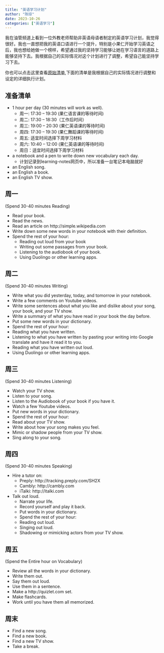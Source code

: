 ```yaml
---
title: "英语学习计划"
author: "陈琼"
date: 2023-10-26
categories: ["英语学习"]
---
```


我在油管频道上看到一位外教老师帮助非英语母语者制定的英语学习计划，我觉得很好。我也一直想把我的英语口语进行一个提升，特别是小果仁开始学习英语之后，我也想给她做一个榜样，希望通过我的坚持学习能够让她在学习语言的道路上能够坚持下去。我根据自己的实际情况对这个计划进行了调整，希望自己能坚持学习下去。

你也可以点击这里查看[原始清单](https://youtu.be/5-T6Xqlh6BU),下面的清单是我根据自己的实际情况进行调整和设定的详细执行计划。

## 准备清单

- 1 hour per day (30 minutes will work as well).
  - 周一: 17:30 -- 19:30 (果仁语言课的等待时间)
  - 周二: 17:30 -- 18:30（工作后时间）
  - 周三: 19:00 -- 20:30 (果仁英语课的等待时间)
  - 周四: 17:30 -- 19:30 (果仁舞蹈课的等待时间)
  - 周五: 适宜时间选择下周学习材料
  - 周六: 10:40 -- 12:00 (果仁英语课的等待时间)
  - 周日：适宜时间选择下周学习材料
- a notebook and a pen to write down new vocabulary each day.
  - 计划记录到learning-notes网页中，所以准备一台笔记本电脑就好
- an English song.
- an English a book.
- an English TV show.

## 周一

(Spend 30-40 minutes Reading)

- Read your book.
- Read the news.
- Read an article on http://simple.wikipedia.com
- Write down some new words in your notebook with their definition.
- Spend the rest of your hour:
  - Reading out loud from your book
  - Writing out some passages from your book.
  - Listening to the audiobook of your book.
  - Using Duolingo or other learning apps.

## 周二

(Spend 30-40 minutes Writing)

- Write what you did yesterday, today, and tomorrow in your notebook.
- Write a few comments on Youtube videos.
- Write some sentences about what you like and dislike about your song, your book, and your TV show.
- Write a summary of what you have read in your book the day before.
- Put some new words in your dictionary.
- Spend the rest of your hour:
 - Reading what you have written.
 - Listening to what you have written by pasting your writing into Google translate and have it read it to you.
 - Reading what you have written out loud.
 - Using Duolingo or other learning apps.

## 周三

(Spend 30-40 minutes Listening)

- Watch your TV show.
- Listen to your song.
- Listen to the Audiobook of your book if you have it.
- Watch a few Youtube videos.
- Put new words in your dictionary.
- Spend the rest of your hour:
 - Read about your TV show.
 - Write about how your song makes you feel.
 - Mimic or shadow people from your TV show.
 - Sing along to your song.

## 周四

(Spend 30-40 minutes Speaking)

- Hire a tutor on:
  - Preply: http://tracking.preply.com/SH2X
  - Cambly: http://cambly.com
  - iTalki: http://italki.com
- Talk out loud.
  - Narrate your life.
  - Record yourself and play it back.
  - Put words in your dictionary.
  - Spend the rest of your hour:
  - Reading out loud.
  - Singing out loud.
  - Shadowing or mimicking actors from your TV show.

## 周五

(Spend the Entire hour on Vocabulary)

- Review all the words in your dictionary.
- Write them out.
- Say them out loud.
- Use them in a sentence.
- Make a http://quizlet.com set.
- Make flashcards.
- Work until you have them all memorized.

## 周末

- Find a new song.
- Find a new book.
- Find a new TV show.
- Take a break.